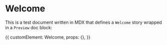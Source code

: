 
<Meta title="Welcome" component={Welcome} />

# Welcome

This is a test document written in MDX that defines a `Welcome` story wrapped in a `Preview` doc block:

<Preview withToolbar>
  <Story name="to Storybook">
    {{
      customElement: Welcome,
      props: {},
    }}
  </Story>
</Preview>
